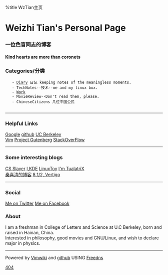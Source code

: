 %title WzTian主页
=Weizhi Tian's Personal Page=
===一位色盲同志的博客===
====Kind hearts are more than coronets====
=== Categories/分类 ===
    - [[diary/diary|Diary]] 日记 keeping notes of the meaningless moments.
    - TechNotes--技术--me and my linux box.
    - [[Work]]
    - MovieReview--Don't read them, please.
    - ChineseCitizens 几位中国公民
    
----

===Helpful Links===
[http://www.google.com Google] 
[http://github.com github] 
[http://berkeley.edu UC Berkeley]<br>
[http://www.vim.org Vim]
[http://www.gutenberg.org Project Gutenberg]
[http://stackoverflow.com StackOverFlow]

----

===Some interesting blogs===
[https://csslayer.tk CS Slayer]
[http://ikde.org I,KDE]
[http://linuxtoy.org LinuxToy]
[http://imtx.me I'm TualatriX]<br>
[http://blog.sina.com.cn/xiqingqin2009 秦喜清的博客]
[http://blog.roodo.com/amushi 8 1/2, Vertigo]

----

===Social===
[https://twitter.com/#!/WzTian Me on Twitter]
[http://www.facebook.com/profile.php?id=100000475010826 Me on Facebook] 

===About===
I am a freshman in College of Letters and Science at U.C Berkeley, born and raised in Hainan, China.<br> 
Interested in philosophy, good movies and GNU/Linux, and wish to declare major in physics.

----

Powered by [http://code.google.com/p/vimwiki/ Vimwiki ] and [http://github.com github ]
USING [http://freedns.afraid.org Freedns]

[[404]]
